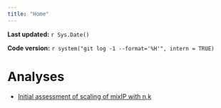 ```yaml
---
title: "Home"
---
```


**Last updated:** `r Sys.Date()`

**Code version:** `r system("git log -1 --format='%H'", intern = TRUE)`




# Analyses

- [Initial assessment of scaling of mixIP with n,k](mixIP-scaling-nk.html)